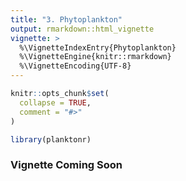 ```yaml
---
title: "3. Phytoplankton"
output: rmarkdown::html_vignette
vignette: >
  %\VignetteIndexEntry{Phytoplankton}
  %\VignetteEngine{knitr::rmarkdown}
  %\VignetteEncoding{UTF-8}
---
```


```r
knitr::opts_chunk$set(
  collapse = TRUE,
  comment = "#>"
)
```

```r
library(planktonr)
```

### Vignette Coming Soon
